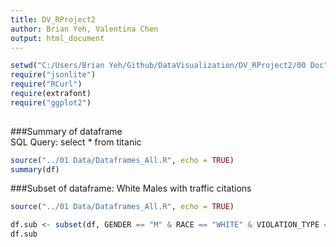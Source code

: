 ```yaml
---
title: DV_RProject2
author: Brian Yeh, Valentina Chen
output: html_document
---
```


```r
setwd("C:/Users/Brian Yeh/Github/DataVisualization/DV_RProject2/00 Doc")
require("jsonlite")
require("RCurl")
require(extrafont)
require("ggplot2")
  
```

###Summary of dataframe  
SQL Query: select * from titanic
```r
source("../01 Data/Dataframes_All.R", echo = TRUE)
summary(df)
```
  
###Subset of dataframe: White Males with traffic citations
```r
source("../01 Data/Dataframes_All.R", echo = TRUE)

df.sub <- subset(df, GENDER == "M" & RACE == "WHITE" & VIOLATION_TYPE == "Citation" & MAKE == "BMW")
df.sub
```
